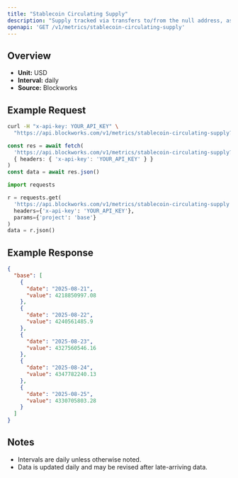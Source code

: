 ```yaml
---
title: "Stablecoin Circulating Supply"
description: "Supply tracked via transfers to/from the null address, as well as distinct issuance and redemption events for supported stablecoins. Circulating supply remove supply held in bridges, token treasuries, and known mint/burn addresses."
openapi: 'GET /v1/metrics/stablecoin-circulating-supply'
---
```


## Overview

- **Unit:** USD
- **Interval:** daily
- **Source:** Blockworks

## Example Request

<CodeGroup>

```bash cURL
curl -H "x-api-key: YOUR_API_KEY" \
  "https://api.blockworks.com/v1/metrics/stablecoin-circulating-supply?project=base"
```

```typescript TypeScript
const res = await fetch(
  'https://api.blockworks.com/v1/metrics/stablecoin-circulating-supply?project=base',
  { headers: { 'x-api-key': 'YOUR_API_KEY' } }
)
const data = await res.json()
```

```python Python
import requests

r = requests.get(
  'https://api.blockworks.com/v1/metrics/stablecoin-circulating-supply',
  headers={'x-api-key': 'YOUR_API_KEY'},
  params={'project': 'base'}
)
data = r.json()
```

</CodeGroup>

## Example Response

```json
{
  "base": [
    {
      "date": "2025-08-21",
      "value": 4218850997.08
    },
    {
      "date": "2025-08-22",
      "value": 4240561485.9
    },
    {
      "date": "2025-08-23",
      "value": 4327560546.16
    },
    {
      "date": "2025-08-24",
      "value": 4347782240.13
    },
    {
      "date": "2025-08-25",
      "value": 4330705803.28
    }
  ]
}
```

## Notes
- Intervals are daily unless otherwise noted.
- Data is updated daily and may be revised after late-arriving data.
